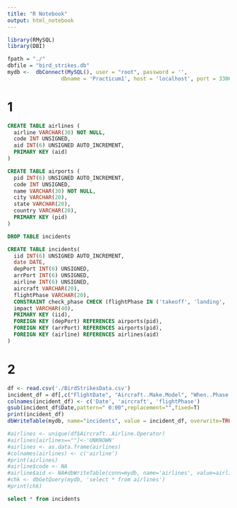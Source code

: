 ```yaml
---
title: "R Notebook"
output: html_notebook
---
```


```r
library(RMySQL)
library(DBI)

fpath = "./"
dbfile = "bird_strikes.db"
mydb <-  dbConnect(MySQL(), user = "root", password = '',
                 dbname = 'Practicum1', host = 'localhost', port = 3306)
```

# 1
```sql
CREATE TABLE airlines (
  airline VARCHAR(30) NOT NULL,
  code INT UNSIGNED,
  aid INT(6) UNSIGNED AUTO_INCREMENT,
  PRIMARY KEY (aid)
)
```
```sql
CREATE TABLE airports (
  pid INT(6) UNSIGNED AUTO_INCREMENT,
  code INT UNSIGNED,
  name VARCHAR(30) NOT NULL,
  city VARCHAR(20),
  state VARCHAR(20),
  country VARCHAR(20),
  PRIMARY KEY (pid)
)
```
```sql
DROP TABLE incidents
```
```sql
CREATE TABLE incidents(
  iid INT(6) UNSIGNED AUTO_INCREMENT, 
  date DATE, 
  depPort INT(6) UNSIGNED, 
  arrPort INT(6) UNSIGNED, 
  airline INT(6) UNSIGNED, 
  aircraft VARCHAR(20), 
  flightPhase VARCHAR(20),
  CONSTRAINT check_phase CHECK (flightPhase IN ('takeoff', 'landing', 'inflight', 'unknown')),
  impact VARCHAR(40),
  PRIMARY KEY (iid),
  FOREIGN KEY (depPort) REFERENCES airports(pid),
  FOREIGN KEY (arrPort) REFERENCES airports(pid),
  FOREIGN KEY (airline) REFERENCES airlines(aid)
)
```

# 2
```r
df <- read.csv('./BirdStrikesData.csv')
incident_df = df[,c("FlightDate", "Aircraft..Make.Model", "When..Phase.of.flight")]
colnames(incident_df) <- c('Date', 'aircraft', 'flightPhase')
gsub(incident_df$Date,pattern=" 0:00",replacement="",fixed=T)
print(incident_df)
dbWriteTable(mydb, name="incidents", value = incident_df, overwrite=TRUE, row.names = FALSE, field.types=c())

#airlines <- unique(df$Aircraft..Airline.Operator)
#airlines[airlines==""]<-'UNKNOWN'
#airlines <- as.data.frame(airlines)
#colnames(airlines) <- c('airline')
#print(airlines)
#airline$code <- NA
#airline$aid <- NA#dbWriteTable(conn=mydb, name='airlines', value=airlines, append=TRUE, row.names=FALSE, field.types=c())
#chk <- dbGetQuery(mydb, 'select * from airlines')
#print(chk)
```
```sql
select * from incidents
```






